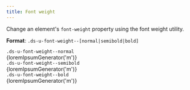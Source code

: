 ```yaml
---
title: Font weight
---
```



Change an element's `font-weight` property using the font weight utility.

**Format**: `.ds-u-font-weight--[normal|semibold|bold]`

<EmbeddedExample>
  <section class="example-list">
    <article>
      <code class="ds-u-margin-bottom--1">.ds-u-font-weight--normal</code>
      <div class="ds-u-font-weight--normal">{loremIpsumGenerator('m')}</div>
    </article>
    <article>
      <code class="ds-u-margin-bottom--1">.ds-u-font-weight--semibold</code>
      <div class="ds-u-font-weight--semibold">{loremIpsumGenerator('m')}</div>
    </article>
    <article>
      <code class="ds-u-margin-bottom--1">.ds-u-font-weight--bold</code>
      <div class="ds-u-font-weight--bold">{loremIpsumGenerator('m')}</div>
    </article>
  </section>
</EmbeddedExample>

